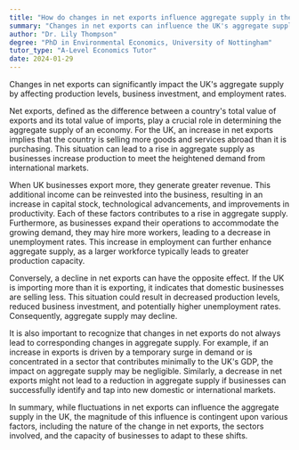 ```yaml
---
title: "How do changes in net exports influence aggregate supply in the UK?"
summary: "Changes in net exports can influence the UK's aggregate supply by affecting production levels, business investment, and employment rates."
author: "Dr. Lily Thompson"
degree: "PhD in Environmental Economics, University of Nottingham"
tutor_type: "A-Level Economics Tutor"
date: 2024-01-29
---
```


Changes in net exports can significantly impact the UK's aggregate supply by affecting production levels, business investment, and employment rates.

Net exports, defined as the difference between a country's total value of exports and its total value of imports, play a crucial role in determining the aggregate supply of an economy. For the UK, an increase in net exports implies that the country is selling more goods and services abroad than it is purchasing. This situation can lead to a rise in aggregate supply as businesses increase production to meet the heightened demand from international markets.

When UK businesses export more, they generate greater revenue. This additional income can be reinvested into the business, resulting in an increase in capital stock, technological advancements, and improvements in productivity. Each of these factors contributes to a rise in aggregate supply. Furthermore, as businesses expand their operations to accommodate the growing demand, they may hire more workers, leading to a decrease in unemployment rates. This increase in employment can further enhance aggregate supply, as a larger workforce typically leads to greater production capacity.

Conversely, a decline in net exports can have the opposite effect. If the UK is importing more than it is exporting, it indicates that domestic businesses are selling less. This situation could result in decreased production levels, reduced business investment, and potentially higher unemployment rates. Consequently, aggregate supply may decline.

It is also important to recognize that changes in net exports do not always lead to corresponding changes in aggregate supply. For example, if an increase in exports is driven by a temporary surge in demand or is concentrated in a sector that contributes minimally to the UK's GDP, the impact on aggregate supply may be negligible. Similarly, a decrease in net exports might not lead to a reduction in aggregate supply if businesses can successfully identify and tap into new domestic or international markets.

In summary, while fluctuations in net exports can influence the aggregate supply in the UK, the magnitude of this influence is contingent upon various factors, including the nature of the change in net exports, the sectors involved, and the capacity of businesses to adapt to these shifts.
    
